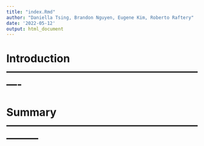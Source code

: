 ```yaml
---
title: "index.Rmd"
author: "Daniella Tsing, Brandon Nguyen, Eugene Kim, Roberto Raftery"
date: '2022-05-12'
output: html_document
---
```

# Introduction ----------------------------------------------------------


# Summary ---------------------------------------------------------------
